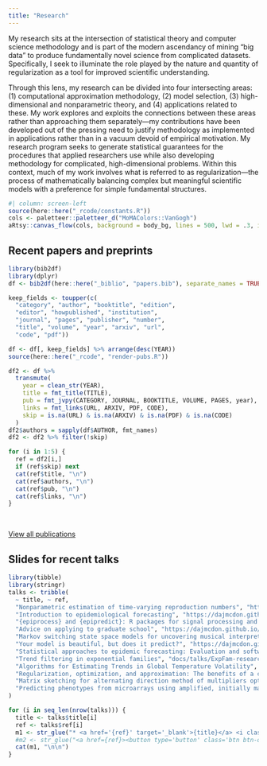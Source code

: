 ```yaml
---
title: "Research"
---
```


My research sits at the intersection of statistical theory and computer science
methodology and is part of the modern ascendancy of mining "big data" to produce 
fundamentally novel science from complicated datasets. Specifically, I seek to 
illuminate the role played by the nature and quantity of regularization as a 
tool for improved scientific understanding.

Through this lens, my research can be divided into four intersecting areas: (1) 
computational approximation methodology, (2) model selection, (3) high-dimensional
and nonparametric theory, and (4) applications related to these. My work explores
and exploits the connections between these areas rather than approaching them 
separately---my contributions have been developed out of the pressing need to 
justify methodology as implemented in applications rather than in a vacuum 
devoid of empirical motivation. My research program seeks to generate statistical
guarantees for the procedures that applied researchers use while also developing 
methodology for complicated, high-dimensional problems. Within this context, 
much of my work involves what is referred to as regularization---the process of 
mathematically balancing complex but meaningful scientific models with a 
preference for simple fundamental structures.


```r
#| column: screen-left
source(here::here("_rcode/constants.R"))
cols <- paletteer::paletteer_d("MoMAColors::VanGogh")
aRtsy::canvas_flow(cols, background = body_bg, lines = 500, lwd = .3, iterations = 200)
```


## Recent papers and preprints

```r
library(bib2df)
library(dplyr)
df <- bib2df(here::here("_biblio", "papers.bib"), separate_names = TRUE)

keep_fields <- toupper(c(
  "category", "author", "booktitle", "edition",
  "editor", "howpublished", "institution", 
  "journal", "pages", "publisher", "number",
  "title", "volume", "year", "arxiv", "url",
  "code", "pdf"))

df <- df[, keep_fields] %>% arrange(desc(YEAR))
source(here::here("_rcode", "render-pubs.R"))

df2 <- df %>%
  transmute(
    year = clean_str(YEAR),
    title = fmt_title(TITLE),
    pub = fmt_jvpy(CATEGORY, JOURNAL, BOOKTITLE, VOLUME, PAGES, year),
    links = fmt_links(URL, ARXIV, PDF, CODE),
    skip = is.na(URL) & is.na(ARXIV) & is.na(PDF) & is.na(CODE)
  )
df2$authors = sapply(df$AUTHOR, fmt_names)
df2 <- df2 %>% filter(!skip)
```

```r
for (i in 1:5) {
  ref = df2[i,]
  if (ref$skip) next
  cat(ref$title, "\n")
  cat(ref$authors, "\n")
  cat(ref$pub, "\n")
  cat(ref$links, "\n")
}
```

<br>

<a href="all-pubs.qmd" class="btn btn-outline-warning">
View all publications
</a>



## Slides for recent talks

```r
library(tibble)
library(stringr)
talks <- tribble(
  ~ title, ~ ref,
  "Nonparametric estimation of time-varying reproduction numbers", "https://dajmcdon.github.io/rtestim-2025/",
  "Introduction to epidemiological forecasting", "https://dajmcdon.github.io/vanml-epifcast/",
  "{epiprocess} and {epipredict}: R packages for signal processing and forecasting", "https://dajmcdon.github.io/cdc-tooling-packages/",
  "Advice on applying to graduate school", "https://dajmcdon.github.io/grad-school-pointers/",
  "Markov switching state space models for uncovering musical interpretation", "https://dajmcdon.github.io/hmms-chopin-2025/",
  "Your model is beautiful, but does it predict?", "https://dajmcdon.github.io/dsges/",
  "Statistical approaches to epidemic forecasting: Evaluation and software", "https://dajmcdon.github.io/epi-modelling-calgary-2023/",
  "Trend filtering in exponential families", "docs/talks/ExpFam-research-169.pdf",
  "Algorithms for Estimating Trends in Global Temperature Volatility", "docs/talks/volatilityAAAIposter.pdf",
  "Regularization, optimization, and approximation: The benefits of a convex combination", "docs/talks/RegOptApprox.pdf",
  "Matrix sketching for alternating direction method of multipliers optimization", "docs/talks/ApproxADMM.pdf",
  "Predicting phenotypes from microarrays using amplified, initially marginal, eigenvector regression", "docs/talks/aimer.pdf"
)
```

```r
for (i in seq_len(nrow(talks))) {
  title <- talks$title[i]
  ref <- talks$ref[i]
  m1 <- str_glue("* <a href='{ref}' target='_blank'>{title}</a> <i class='bi bi-box-arrow-up-right'></i>\n\n")
  #m2 <- str_glue("<a href={ref}><button type='button' class='btn btn-outline-primary btn-sm'><i class='bi bi-easel2-fill'></i> slides </button></a>")
  cat(m1, "\n\n")
}
```
